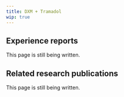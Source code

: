 ---
title: DXM + Tramadol
wip: true
---

## Experience reports

This page is still being written.

## Related research publications

This page is still being written.

